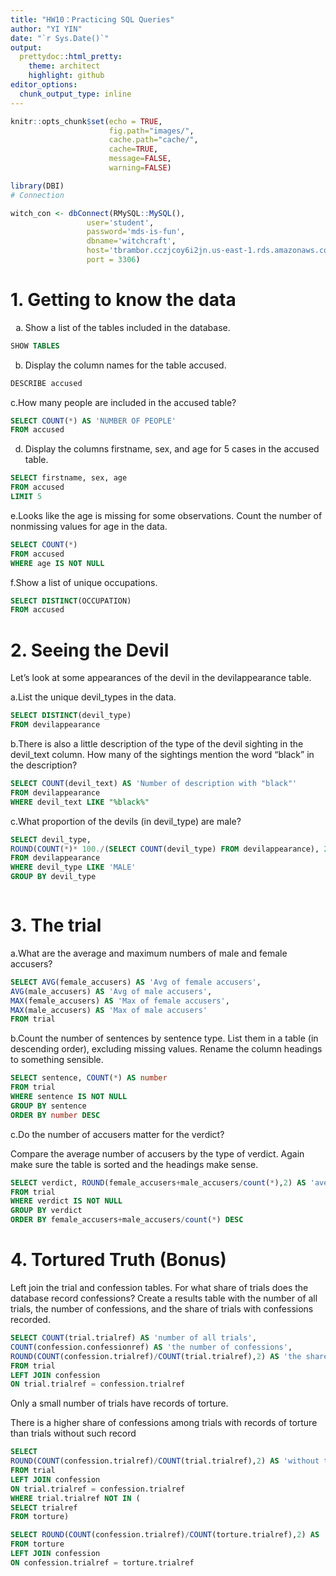 ```yaml
---
title: "HW10：Practicing SQL Queries"
author: "YI YIN"
date: "`r Sys.Date()`"
output:
  prettydoc::html_pretty:
    theme: architect
    highlight: github
editor_options: 
  chunk_output_type: inline
---
```


```r
knitr::opts_chunk$set(echo = TRUE,
                      fig.path="images/",
                      cache.path="cache/",
                      cache=TRUE,
                      message=FALSE,
                      warning=FALSE)

```

```r

library(DBI)
# Connection

witch_con <- dbConnect(RMySQL::MySQL(),
                 user='student', 
                 password='mds-is-fun',
                 dbname='witchcraft', 
                 host='tbrambor.cczjcoy6i2jn.us-east-1.rds.amazonaws.com',
                 port = 3306)


```

# 1. Getting to know the data
a. Show a list of the tables included in the database.

```sql
SHOW TABLES
```


b. Display the column names for the table accused.
```sql
DESCRIBE accused
```
c.How many people are included in the accused table?
```sql
SELECT COUNT(*) AS 'NUMBER OF PEOPLE'
FROM accused
```


d. Display the columns firstname, sex, and age for 5 cases in the accused table.
```sql
SELECT firstname, sex, age 
FROM accused
LIMIT 5
```


e.Looks like the age is missing for some observations. Count the number of nonmissing values for age in the data.

```sql
SELECT COUNT(*)
FROM accused
WHERE age IS NOT NULL
```

f.Show a list of unique occupations.
```sql
SELECT DISTINCT(OCCUPATION)
FROM accused
```


# 2. Seeing the Devil
Let’s look at some appearances of the devil in the devilappearance table.


a.List the unique devil_types in the data.
```sql
SELECT DISTINCT(devil_type)
FROM devilappearance
```


b.There is also a little description of the type of the devil sighting in the devil_text column. How many of the sightings mention the word “black” in the description?
```sql
SELECT COUNT(devil_text) AS 'Number of description with "black"'
FROM devilappearance
WHERE devil_text LIKE "%black%"
```

c.What proportion of the devils (in devil_type) are male?
```sql
SELECT devil_type, 
ROUND(COUNT(*)* 100./(SELECT COUNT(devil_type) FROM devilappearance), 2) AS 'Proportion (%)'
FROM devilappearance
WHERE devil_type LIKE 'MALE'
GROUP BY devil_type



```

# 3. The trial


a.What are the average and maximum numbers of male and female accusers?
```sql
SELECT AVG(female_accusers) AS 'Avg of female accusers',
AVG(male_accusers) AS 'Avg of male accusers',
MAX(female_accusers) AS 'Max of female accusers',
MAX(male_accusers) AS 'Max of male accusers'
FROM trial
```


b.Count the number of sentences by sentence type. 
List them in a table (in descending order), excluding missing values. Rename the column headings to something sensible.
```sql
SELECT sentence, COUNT(*) AS number
FROM trial 
WHERE sentence IS NOT NULL
GROUP BY sentence
ORDER BY number DESC
```


c.Do the number of accusers matter for the verdict? 

Compare the average number of accusers by the type of verdict. 
Again make sure the table is sorted and the headings make sense.

```sql
SELECT verdict, ROUND(female_accusers+male_accusers/count(*),2) AS 'average number of accusers'
FROM trial
WHERE verdict IS NOT NULL
GROUP BY verdict
ORDER BY female_accusers+male_accusers/count(*) DESC
```


# 4. Tortured Truth (Bonus)

Left join the trial and confession tables. For what share of trials does the database record confessions? Create a results table with the number of all trials, the number of confessions, and the share of trials with confessions recorded.




```sql
SELECT COUNT(trial.trialref) AS 'number of all trials',
COUNT(confession.confessionref) AS 'the number of confessions',
ROUND(COUNT(confession.trialref)/COUNT(trial.trialref),2) AS 'the share trials with confessions recorded'
FROM trial
LEFT JOIN confession
ON trial.trialref = confession.trialref
```





Only a small number of trials have records of torture.

There is a higher share of confessions among trials with records of torture than trials without such record
```sql
SELECT 
ROUND(COUNT(confession.trialref)/COUNT(trial.trialref),2) AS 'without torture'
FROM trial 
LEFT JOIN confession
ON trial.trialref = confession.trialref
WHERE trial.trialref NOT IN (
SELECT trialref
FROM torture)
```


```sql

SELECT ROUND(COUNT(confession.trialref)/COUNT(torture.trialref),2) AS 'confessions among trials with torture'
FROM torture
LEFT JOIN confession
ON confession.trialref = torture.trialref

````
